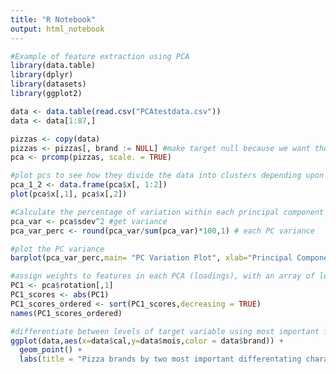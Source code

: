 ```yaml
---
title: "R Notebook"
output: html_notebook
---
```


```r
#Example of feature extraction using PCA
library(data.table)
library(dplyr)
library(datasets)
library(ggplot2)

data <- data.table(read.csv("PCAtestdata.csv"))
data <- data[1:87,]

pizzas <- copy(data)
pizzas <- pizzas[, brand := NULL] #make target null because we want the analyses to tell us the different types
pca <- prcomp(pizzas, scale. = TRUE)

#plot pcs to see how they divide the data into clusters depending upon the characterisics that define the clusters
pca_1_2 <- data.frame(pca$x[, 1:2])
plot(pca$x[,1], pca$x[,2])

#Calculate the percentage of variation within each principal component
pca_var <- pca$sdev^2 #get variance
pca_var_perc <- round(pca_var/sum(pca_var)*100,1) # each PC variance 

#plot the PC variance
barplot(pca_var_perc,main= "PC Variation Plot", xlab="Principal Components", ylab="Percentage of Variance",ylim = c(0,100))

#assign weights to features in each PCA (loadings), with an array of loadings for each PC being an Eigenvector
PC1 <- pca$rotation[,1]
PC1_scores <- abs(PC1)
PC1_scores_ordered <- sort(PC1_scores,decreasing = TRUE)
names(PC1_scores_ordered)

#differentiate between levels of target variable using most important features
ggplot(data,aes(x=data$cal,y=data$mois,color = data$brand)) +
  geom_point() +
  labs(title = "Pizza brands by two most important differentating characteristics")

```